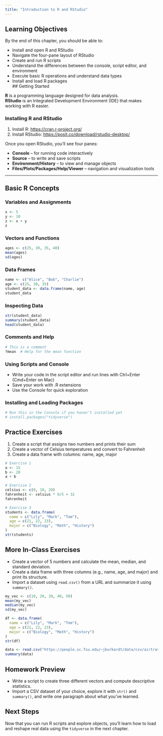 ```yaml
---
title: "Introduction to R and RStudio"
---
```


## Learning Objectives

By the end of this chapter, you should be able to:

-   Install and open R and RStudio\
-   Navigate the four-pane layout of RStudio\
-   Create and run R scripts\
-   Understand the differences between the console, script editor, and environment\
-   Execute basic R operations and understand data types\
-   Install and load R packages\
    \## Getting Started

**R** is a programming language designed for data analysis.\
**RStudio** is an Integrated Development Environment (IDE) that makes working with R easier.

### Installing R and RStudio

1.  Install R: <https://cran.r-project.org/>\
2.  Install RStudio: <https://posit.co/download/rstudio-desktop/>

Once you open RStudio, you'll see four panes:

-   **Console** – for running code interactively\
-   **Source** – to write and save scripts\
-   **Environment/History** – to view and manage objects\
-   **Files/Plots/Packages/Help/Viewer** – navigation and visualization tools

------------------------------------------------------------------------

## Basic R Concepts

### Variables and Assignments

```r
x <- 5
y <- 10
z <- x + y
z
```

### Vectors and Functions

```r
ages <- c(25, 30, 35, 40)
mean(ages)
sd(ages)
```

### Data Frames

```r
name <- c("Alice", "Bob", "Charlie")
age <- c(25, 30, 35)
student_data <- data.frame(name, age)
student_data
```

### Inspecting Data

```r
str(student_data)
summary(student_data)
head(student_data)
```

### Comments and Help

```r
# This is a comment
?mean  # Help for the mean function
```

### Using Scripts and Console

-   Write your code in the script editor and run lines with Ctrl+Enter (Cmd+Enter on Mac)
-   Save your work with .R extensions
-   Use the Console for quick exploration

### Installing and Loading Packages

```r
# Run this in the Console if you haven't installed yet
# install.packages("tidyverse")
```

## Practice Exercises

1.  Create a script that assigns two numbers and prints their sum
2.  Create a vector of Celsius temperatures and convert to Fahrenheit
3.  Create a data frame with columns: name, age, major

```r
# Exercise 1
a <- 15
b <- 20
a + b

# Exercise 2
celsius <- c(0, 10, 20)
fahrenheit <- celsius * 9/5 + 32
fahrenheit

# Exercise 3
students <- data.frame(
  name = c("Lily", "Mark", "Tom"),
  age = c(21, 22, 23),
  major = c("Biology", "Math", "History")
)
str(students)
```

## More In-Class Exercises

-   Create a vector of 5 numbers and calculate the mean, median, and standard deviation.
-   Create a data frame with three columns (e.g., name, age, and major) and print its structure.
-   Import a dataset using `read.csv()` from a URL and summarize it using `summary()`.

```r
my_vec <- c(10, 20, 30, 40, 50)
mean(my_vec)
median(my_vec)
sd(my_vec)

df <- data.frame(
  name = c("Lily", "Mark", "Tom"),
  age = c(21, 22, 23),
  major = c("Biology", "Math", "History")
)
str(df)

data <- read.csv("https://people.sc.fsu.edu/~jburkardt/data/csv/airtravel.csv")
summary(data)
```

## Homework Preview

-   Write a script to create three different vectors and compute descriptive statistics.
-   Import a CSV dataset of your choice, explore it with `str()` and `summary()`, and write one paragraph about what you've learned.

## Next Steps

Now that you can run R scripts and explore objects, you'll learn how to load and reshape real data using the `tidyverse` in the next chapter.
